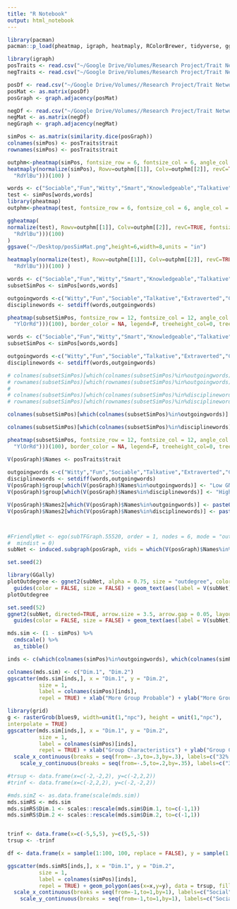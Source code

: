 ```yaml
---
title: "R Notebook"
output: html_notebook
---
```


```r
library(pacman)
pacman::p_load(pheatmap, igraph, heatmaply, RColorBrewer, tidyverse, ggpubr)
```


```r
library(igraph)
posTraits <- read.csv("~/Google Drive/Volumes/Research Project/Trait Network_Behaviral/generating network/output/allPosCents.csv")
negTraits <- read.csv("~/Google Drive/Volumes/Research Project/Trait Network_Behaviral/generating network/output/allNegCents.csv")

posDf <- read.csv("~/Google Drive/Volumes//Research Project/Trait Network_Behaviral/generating network/output/adjacencyMatrix_p.csv")
posMat <- as.matrix(posDf)
posGraph <- graph.adjacency(posMat)

negDf <- read.csv("~/Google Drive/Volumes//Research Project/Trait Network_Behaviral/generating network/output/adjacencyMatrix_n.csv")
negMat <- as.matrix(negDf)
negGraph <- graph.adjacency(negMat)

simPos <- as.matrix(similarity.dice(posGraph))
colnames(simPos) <- posTraits$trait
rownames(simPos) <- posTraits$trait
```


```r
outphm<-pheatmap(simPos, fontsize_row = 6, fontsize_col = 6, angle_col = 45, angle_row =45, width=100, height = 200 )
heatmaply(normalize(simPos), Rowv=outphm[[1]], Colv=outphm[[2]], revC=TRUE, fontsize_row = 2, fontsize_col = 2, angle_col = 45, angle_row =45,  limits = c(-1, 1), colors = colorRampPalette(rev(brewer.pal(n = 7, name =
  "RdYlBu")))(100) )
```

```r
words <- c("Sociable","Fun","Witty","Smart","Knowledgeable","Talkative","Disciplined","Extraverted","Charming","Studious","Level-headed","Mature")
test <- simPos[words,words]
library(pheatmap)
outphm<-pheatmap(test, fontsize_row = 6, fontsize_col = 6, angle_col = 45, angle_row =45, width=100, height = 200 )

ggheatmap(
normalize(test), Rowv=outphm[[1]], Colv=outphm[[2]], revC=TRUE, fontsize_row = 12, fontsize_col = 12, angle_col = 45, angle_row =45,  limits = c(-1, 1), colors = colorRampPalette(rev(brewer.pal(n = 7, name =
  "RdYlBu")))(100)
)
ggsave("~/Desktop/posSimMat.png",height=6,width=8,units = "in")

heatmaply(normalize(test), Rowv=outphm[[1]], Colv=outphm[[2]], revC=TRUE, fontsize_row = 12, fontsize_col = 12, angle_col = 45, angle_row =45,  limits = c(-1, 1), colors = colorRampPalette(rev(brewer.pal(n = 7, name =
  "RdYlBu")))(100) )
```

```r
words <- c("Sociable","Fun","Witty","Smart","Knowledgeable","Talkative","Disciplined","Extraverted","Charming","Studious","Level-headed","Mature")
subsetSimPos <- simPos[words,words]

outgoingwords <-c("Witty","Fun","Sociable","Talkative","Extraverted","Charming")
disciplinewords <- setdiff(words,outgoingwords)

pheatmap(subsetSimPos, fontsize_row = 12, fontsize_col = 12, angle_col = 90, angle_row =45,  limits = c(0, 1), color = colorRampPalette((brewer.pal(n = 7, name =
  "YlOrRd")))(100), border_color = NA, legend=F, treeheight_col=0, treeheight_row=0, file="~/Desktop/test.png")
```


```r
words <- c("Sociable","Fun","Witty","Smart","Knowledgeable","Talkative","Disciplined","Extraverted","Charming","Studious","Level-headed","Mature")
subsetSimPos <- simPos[words,words]

outgoingwords <-c("Witty","Fun","Sociable","Talkative","Extraverted","Charming")
disciplinewords <- setdiff(words,outgoingwords)

# colnames(subsetSimPos)[which(colnames(subsetSimPos)%in%outgoingwords)] <- paste0(colnames(subsetSimPos)[which(colnames(subsetSimPos)%in%outgoingwords)], " - [68% GP]")
# rownames(subsetSimPos)[which(rownames(subsetSimPos)%in%outgoingwords)] <- paste0(rownames(subsetSimPos)[which(rownames(subsetSimPos)%in%outgoingwords)], " - [68% GP]")
# 
# colnames(subsetSimPos)[which(colnames(subsetSimPos)%in%disciplinewords)] <- paste0(colnames(subsetSimPos)[which(colnames(subsetSimPos)%in%disciplinewords)], " - [32% GP]")
# rownames(subsetSimPos)[which(rownames(subsetSimPos)%in%disciplinewords)] <- paste0(rownames(subsetSimPos)[which(rownames(subsetSimPos)%in%disciplinewords)], " - [32% GP]")

colnames(subsetSimPos)[which(colnames(subsetSimPos)%in%outgoingwords)] <-  " "

colnames(subsetSimPos)[which(colnames(subsetSimPos)%in%disciplinewords)] <- " "

pheatmap(subsetSimPos, fontsize_row = 12, fontsize_col = 12, angle_col = 0, angle_row =45,  limits = c(0, 1), color = colorRampPalette((brewer.pal(n = 7, name =
  "YlOrRd")))(100), border_color = NA, legend=F, treeheight_col=0, treeheight_row=0, file="~/Desktop/test.png")
```

```r
V(posGraph)$Names <- posTraits$trait
 
outgoingwords <-c("Witty","Fun","Sociable","Talkative","Extraverted","Charming")
disciplinewords <- setdiff(words,outgoingwords)
V(posGraph)$group[which(V(posGraph)$Names%in%outgoingwords)] <- "Low GN"
V(posGraph)$group[which(V(posGraph)$Names%in%disciplinewords)] <- "High GN"

V(posGraph)$Names2[which(V(posGraph)$Names%in%outgoingwords)] <- paste0(outgoingwords,"\n32% GP")#"Low GN"
V(posGraph)$Names2[which(V(posGraph)$Names%in%disciplinewords)] <- paste0(disciplinewords,"\n68% GP")#"High GN"



#FriendlyNet <- ego(subTFGraph.55520, order = 1, nodes = 6, mode = "out",
#  mindist = 0)
subNet <- induced.subgraph(posGraph, vids = which(V(posGraph)$Names%in%c(outgoingwords,disciplinewords)) )

set.seed(2)

library(GGally)
plotOutdegree <- ggnet2(subNet, alpha = 0.75, size = "outdegree", color = "phono", edge.color = "grey", edge.alpha = 0.25, mode = "kamadakawai", layout.exp = .35, directed = TRUE) + 
  guides(color = FALSE, size = FALSE) + geom_text(aes(label = V(subNet)$Names), size = 3.5)
plotOutdegree
```


```r
set.seed(52)
ggnet2(subNet, directed=TRUE, arrow.size = 3.5, arrow.gap = 0.05, layout.exp = .65, alpha = 1, size = "outdegree", color = "group", palette = "Set2", edge.color = "black", edge.alpha = .75, mode = "fruchtermanreingold", directed = TRUE) + 
  guides(color = FALSE, size = FALSE) + geom_text(aes(label = V(subNet)$Names2), size = 4)
```


```r

mds.sim <- (1 - simPos) %>%
  cmdscale() %>%
  as_tibble()

inds <- c(which(colnames(simPos)%in%outgoingwords), which(colnames(simPos)%in%disciplinewords))

colnames(mds.sim) <- c("Dim.1", "Dim.2")
ggscatter(mds.sim[inds,], x = "Dim.1", y = "Dim.2", 
          size = 1,
          label = colnames(simPos)[inds],
          repel = TRUE) + xlab("More Group Probable") + ylab("More Group Probable")

library(grid) 
g <- rasterGrob(blues9, width=unit(1,"npc"), height = unit(1,"npc"), 
interpolate = TRUE) 
ggscatter(mds.sim[inds,], x = "Dim.1", y = "Dim.2", 
          size = 1,
          label = colnames(simPos)[inds],
          repel = TRUE) + xlab("Group Characteristics") + ylab("Group Characteristics") +
  scale_x_continuous(breaks = seq(from=-.3,to=.3,by=.3), labels=c("32% Group Probability", "0% Group Probability", "68% Group Probability")) +
    scale_y_continuous(breaks = seq(from=-.5,to=.2,by=.35), labels=c("32% Group Probability", "0% Group Probability", "68% Group Probability"))
```

```r
#trsup <- data.frame(x=c(-2,-2,2), y=c(-2,2,2))
#trinf <- data.frame(x=c(-2,2,2), y=c(-2,-2,2))

#mds.simZ <- as.data.frame(scale(mds.sim))
mds.simRS <- mds.sim
mds.simRS$Dim.1 <- scales::rescale(mds.sim$Dim.1, to=c(-1,1))
mds.simRS$Dim.2 <- scales::rescale(mds.sim$Dim.2, to=c(-1,1))


trinf <- data.frame(x=c(-5,5,5), y=c(5,5,-5))
trsup <- -trinf

df <- data.frame(x = sample(1:100, 100, replace = FALSE), y = sample(1:100, 100, replace=FALSE))

ggscatter(mds.simRS[inds,], x = "Dim.1", y = "Dim.2", 
          size = 1,
          label = colnames(simPos)[inds],
          repel = TRUE) + geom_polygon(aes(x=x,y=y), data = trsup, fill= "dodgerblue3", alpha = .4) + geom_polygon(aes(x=x,y=y), data = trinf, fill = "#FF000066", alpha = .4) + coord_cartesian(xlim=c(-1.5,1.5), ylim=c(-1.5,1.5)) + xlab("Categories") + ylab("Categories") +
  scale_x_continuous(breaks = seq(from=-1,to=1,by=1), labels=c("Social", " ", "Studious")) +
    scale_y_continuous(breaks = seq(from=-1,to=1,by=1), labels=c("Social", " ", "Studious"))
```


